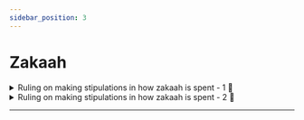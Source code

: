 ```yaml
---
sidebar_position: 3
---
```


# Zakaah

<details>
<summary style={{fontWeight: "bold"}}>
Ruling on making stipulations in how zakaah is spent - 1 📃
</summary>

**Q:** May Allaah reward you. The questioner says: Is it permissible for me to stipulate that those to whom I give zakat must spend it on paying off their debts?

**A:** No. You give them for a reason for which they deserve zakat, and do not prohibit them. Who gave you jurisdiction over them? Until you say to him: Take this zakat and buy oil and rice with it. I am not in charge of it. You must give him zakat. As long as he is sane and not interdicted, he acts in it. yes

</details>

<details>
<summary style={{fontWeight: "bold"}}>
Ruling on making stipulations in how zakaah is spent - 2 📃
</summary>

**Q:** May Allaah reward you. He says in the sequel to the question: Is it permissible, if I have lent them money, to omit it from the zakat?

**A:** No. Zakat, brothers, must be paid and taken. It is taken from the rich and returned to the poor. Dropping the debt is not taking nor responding. So, brothers, in other words, zakat is an action, and forgiving the debt is abandonment. Forgiving debt is not zakat. On the other hand, by this you are in fact protecting your money in the name of zakat, instead of paying zakat to those who deserve it, you are preserving your rights. This is not valid in zakat, yes.

</details>

---